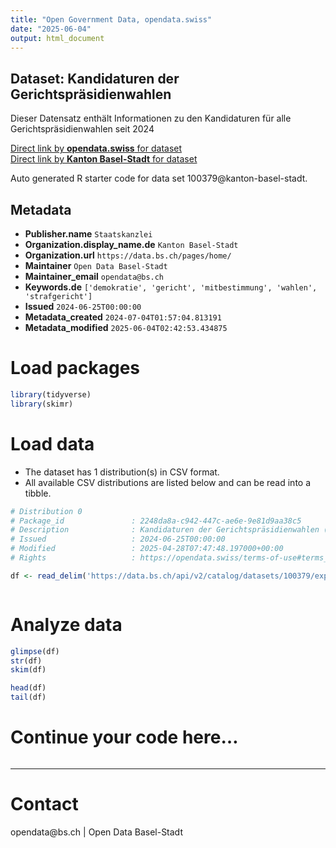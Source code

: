 ```yaml
---
title: "Open Government Data, opendata.swiss"
date: "2025-06-04"
output: html_document
---
```


## Dataset: Kandidaturen der Gerichtspräsidienwahlen

Dieser Datensatz enthält Informationen zu den Kandidaturen für alle Gerichtspräsidienwahlen seit 2024

[Direct link by **opendata.swiss** for dataset](https://opendata.swiss/de/dataset/kandidaturen-fur-gerichtsprasidienwahlen)<br>
[Direct link by **Kanton Basel-Stadt** for dataset](https://data.bs.ch/explore/dataset/100379/)

Auto generated R starter code for data set 100379@kanton-basel-stadt.

## Metadata

- **Publisher.name** `Staatskanzlei`
- **Organization.display_name.de** `Kanton Basel-Stadt`
- **Organization.url** `https://data.bs.ch/pages/home/`
- **Maintainer** `Open Data Basel-Stadt`
- **Maintainer_email** `opendata@bs.ch`
- **Keywords.de** `['demokratie', 'gericht', 'mitbestimmung', 'wahlen', 'strafgericht']`
- **Issued** `2024-06-25T00:00:00`
- **Metadata_created** `2024-07-04T01:57:04.813191`
- **Metadata_modified** `2025-06-04T02:42:53.434875`


# Load packages

```r

library(tidyverse)
library(skimr)

```

# Load data

-   The dataset has 1 distribution(s) in CSV format.
-   All available CSV distributions are listed below and can be read into a tibble.

```r

# Distribution 0
# Package_id               : 2248da8a-c942-447c-ae6e-9e81d9aa38c5
# Description              : Kandidaturen der Gerichtspräsidienwahlen (csv)
# Issued                   : 2024-06-25T00:00:00
# Modified                 : 2025-04-28T07:47:48.197000+00:00
# Rights                   : https://opendata.swiss/terms-of-use#terms_by

df <- read_delim('https://data.bs.ch/api/v2/catalog/datasets/100379/exports/csv?use_labels=true')



```

# Analyze data

```r

glimpse(df)
str(df)
skim(df)

head(df)
tail(df)

```

# Continue your code here...

```r

```

------------------------------------------------------------------------

# Contact

opendata@bs.ch | Open Data Basel-Stadt
